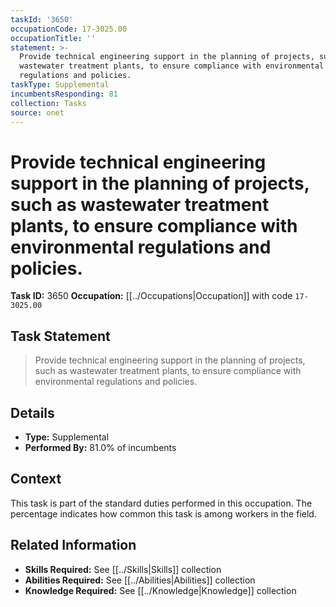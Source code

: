 ```yaml
---
taskId: '3650'
occupationCode: 17-3025.00
occupationTitle: ''
statement: >-
  Provide technical engineering support in the planning of projects, such as
  wastewater treatment plants, to ensure compliance with environmental
  regulations and policies.
taskType: Supplemental
incumbentsResponding: 81
collection: Tasks
source: onet
---
```

# Provide technical engineering support in the planning of projects, such as wastewater treatment plants, to ensure compliance with environmental regulations and policies.

**Task ID:** 3650
**Occupation:** [[../Occupations|Occupation]] with code `17-3025.00`

## Task Statement

> Provide technical engineering support in the planning of projects, such as wastewater treatment plants, to ensure compliance with environmental regulations and policies.

## Details

- **Type:** Supplemental
- **Performed By:** 81.0% of incumbents

## Context

This task is part of the standard duties performed in this occupation. The percentage indicates how common this task is among workers in the field.

## Related Information

- **Skills Required:** See [[../Skills|Skills]] collection
- **Abilities Required:** See [[../Abilities|Abilities]] collection
- **Knowledge Required:** See [[../Knowledge|Knowledge]] collection
